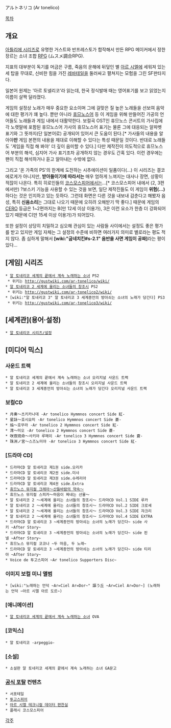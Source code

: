 アルトネリコ (Ar tonelico)

[[목차]]
== 개요 ==
[[아틀리에 시리즈]]로 유명한 거스트와 반프레스토가 합작해서 만든 RPG
메이커에서 정한 장르는 소녀 조합 [[RPG]] (ムスメ調合RPG).

지표의 대부분이 독기를 머금은 구름, 죽음의 운해에 뒤덮인 별 [[아르 시엘]]에 세워져 있는 세 탑을 무대로, 신비한 힘을 가진 [[레바테일]]을 둘러싸고 펼쳐지는 모험을 그린 SF판타지다.

일본어 원제는 '아르 토넬리코'라 읽는데, 한국 정식발매 때는 영어표기를 보고 읽었는지 이름이 살짝 달라졌다.

게임의 설정상 노래가 매우 중요한 요소이며 그에 걸맞은 질 높은 노래들을 선보여 음악에 대한 평가가 꽤 높다. 뿐만 아니라 [[휴므노스어]] 등 이 게임을 위해 만들어진 가공의 언어들도 노래들과 게임 내에서 대활약한다.
보컬곡 OST인 휴므노스 콘서트의 가사집에 각 노랫말에 포함된 휴므노스어 가사의 휴므노스어 표기는 물론 그에 대응되는 알파벳 표기와 그 뜻까지(단 일본어로) 공개되어 있어서 큰 도움이 된다.[* 가사들의 내용을 알아야'''만''' 게임 본편의 내용을 제대로 이해할 수 있다는 특성 때문일 것이다. 반대로 노래들도 '게임을 직접 해 봐야' 더 깊이 음미할 수 있다.] 다만 제작진이 의도적으로 휴므노스어 부분의 해석, 심지어 가사 표기조차 공개하지 않는 경우도 간혹 있다. 이런 경우에는 팬이 직접 해석하거나 듣고 알아내는 수밖에 없다.

그리고 '온 가족의 PS'의 한계에 도전하는 시추에이션이 일품이다(...) 이 시리즈는 결코 에로게가 아니지만, '''받아들이기에 따라서는''' 매우 엄하게 느껴지는 대사나 장면, 상황이 적잖이 나온다. 특히 히로인들의 [[코스모스피어]]에서는...[* 코스모스피어 내에서 (2, 3편에서만) ?보스키 기능을 사용할 수 있는 것을 보면, 일단 제작진들도 이 게임이 '''위험(...)'''하다는 것은 인지하고 있는 듯하다. 그런데 화면은 다른 것을 내보내 감춘다고 해봤자 음성, 특히 '''신음소리'''는 그대로 나오기 때문에 오히려 오해받기 딱 좋다.] 때문에 게임의 [[CERO]] 등급은 1~2편까지는 B(만 12세 이상 이용가), 3은 이런 요소가 한층 더 강화되어 있기 때문에 C(만 15세 이상 이용가)가 되어있다.

또한 설정이 상당히 치밀하고 심오해 관심이 있는 사람들 사이에서는 설정도 좋은 평가를 받고 있지만 게임 자체는 그 설정의 수준에 비하면 여러가지 의미로 별로라는 평도 적지 않다. 좀 심하게 말해서 '''[wiki:"굽네치킨#s-2.1" 음반을 사면 게임이 공짜]'''라는 평이 있다...

== [게임] 시리즈 ==
 * [[알 토네리코 세계의 끝에서 계속 노래하는 소녀]] PS2
  * 위키는 [[http://gustwiki.com/ar-tonelico/wiki/]]
 * [[알 토네리코 2 세계에 울리는 소녀들의 창조시]] PS2
  * 위키는 [[http://gustwiki.com/ar-tonelico2/wiki/]]
 * [wiki:"알 토네리코 3" 알 토네리코 3 세계종언의 방아쇠는 소녀의 노래가 당긴다] PS3
  * 위키는 [[http://gustwiki.com/ar-tonelico3/wiki/]]

== [세계관](용어·설정) ==
 * [[알 토네리코 시리즈/설정]]

== [미디어 믹스] ==
=== 사운드 트랙 ===
 * 알 토네리코 세계의 끝에서 계속 노래하는 소녀 오리지널 사운드 트랙
 * 알 토네리코 2 세계에 울리는 소녀들의 창조시 오리지널 사운드 트랙
 * 알 토네리코 3 세계종언의 방아쇠는 소녀의 노래가 당긴다 오리지널 사운드 트랙

=== 보컬CD ===
 * 月奏～츠키카나데 -Ar tonelico Hymmnos concert Side 紅-
 * 星詠～호시요미 -Ar tonelico Hymmnos concert Side 蒼-
 * 焔～호무라 -Ar tonelico 2 Hymmnos concert Side 紅-
 * 澪～미오 -Ar tonelico 2 Hymmnos concert Side 蒼-
 * 咲夜琉命～사키야 루메이 -Ar tonelico 3 Hymmnos concert Side 蒼-
 * 珠洲ノ宮～스즈노미야 -Ar tonelico 3 Hymmnos concert Side 紅-

=== [드라마 CD] ===
 * 드라마CD 알 토네리코 제1권 side.오리카
 * 드라마CD 알 토네리코 제2권 side.미샤
 * 드라마CD 알 토네리코 제3권 side.슈레리아
 * 드라마CD 알 토네리코 제4권 side.Extra
 * [[휴므노스 뮤지컬 크레아～산들바람의 약속～]]
 * 휴므노스 뮤지컬 스피카～마음이 짜내는 선물～
 * 알 토네리코 2 ～세계에 울리는 소녀들의 창조시～ 드라마CD Vol.1 SIDE 루카
 * 알 토네리코 2 ～세계에 울리는 소녀들의 창조시～ 드라마CD Vol.2 SIDE 크로셰
 * 알 토네리코 2 ～세계에 울리는 소녀들의 창조시～ 드라마CD Vol.3 SIDE 쟈크리
 * 알 토네리코 2 ～세계에 울리는 소녀들의 창조시～ 드라마CD Vol.4 SIDE EXTRA
 * 드라마CD 알 토네리코 3 ~세계종언의 방아쇠는 소녀의 노래가 당긴다~ side 사키 ~After Story~
 * 드라마CD 알 토네리코 3 ~세계종언의 방아쇠는 소녀의 노래가 당긴다~ side 핀넬 ~After Story~
 * 휴므노스 뮤지컬 코코나 ~두 마음, 두 노래~
 * 드라마CD 알 토네리코 3 ~세계종언의 방아쇠는 소녀의 노래가 당긴다~ side 티리아 ~After Story~
 * Voice de 투고스피어 ~Ar tonelico Supporters Disc~

=== 이미지 보컬 미니 앨범 ===
 * [wiki:"노래하는 언덕 ~Ar=Ciel Ar=Dor~" 謳う丘 ~Ar=Ciel Ar=Dor~] (노래하는 언덕 ~아르 시엘 아르 도르~)

=== [애니메이션] ===
 * [[알 토네리코 세계의 끝에서 계속 노래하는 소녀]] OVA

=== [코믹스] ===
 * 알 토네리코 -arpeggio-

=== [소설] ===
 * 소설판 알 토네리코 세계의 끝에서 계속 노래하는 소녀 GA문고

=== [http://ar-tonelico.jp/ 공식 포탈] 컨텐츠 ===
 * 서포테일
 * [[투고스피어]]
 * [[아르 시엘 테크니컬 데이터 편찬실]]
 * 플래시 코스모스피어

[[각주]]
